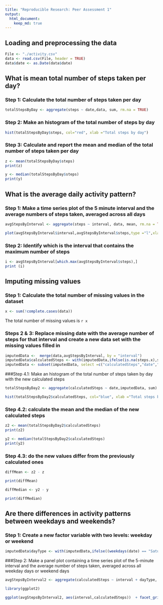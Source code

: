 ```yaml
---
title: "Reproducible Research: Peer Assessment 1"
output: 
  html_document:
    keep_md: true
---
```



## Loading and preprocessing the data

```r

File <- "./activity.csv"
data <- read.csv(File, header = TRUE)
data$date <- as.Date(data$date)

```

## What is mean total number of steps taken per day?

### Step 1: Calculate the total number of steps taken per day

```r
totalStepsByDay <- aggregate(steps ~ date,data, sum, rm.na = TRUE)
```

### Step 2: Make an histogram of the total number of steps by day

```r
hist(totalStepsByDay$steps, col="red", xlab ="Total steps by day")
```

### Step 3: Calculate and report the mean and median of the total number of steps taken per day

```r
z <- mean(totalStepsByDay$steps)
print(z)
```


```r
y <- median(totalStepsByDay$steps)
print(y)

```

 
## What is the average daily activity pattern?

### Step 1: Make a time series plot of the 5 minute interval and the average numbers of steps taken, averaged across all days

```r
avgStepsByInterval <- aggregate(steps ~ interval, data, mean, rm.na = TRUE)

plot(avgStepsByInterval$interval,avgStepsByInterval$steps,type ="l",xlab="Interval", ylab = "Average  number of steps")
```

### Step 2: Identify which is the interval that contains the maximum number of steps
```r

i <- avgStepsByInterval[which.max(avgStepsByInterval$steps),]
print (i)
```


## Imputing missing values

### Step 1: Calculate the total number of missing values in the dataset
```r

x <- sum(!complete.cases(data))

```

The total number of missing values is `r x`

### Steps 2 & 3: Replace missing date with the average number of steps for that interval and create a new data set with the missing values filled in
```r

imputedData <-  merge(data,avgStepsByInterval, by = "interval")
imputedData$calculatedSteps <- with(imputedData,ifelse(is.na(steps.x),steps.y,steps.x))
imputedData <- subset(imputedData, select =c("calculatedSteps","date","interval"))
```

###Step 4.1: Make an histogram of the total number of steps taken by day with the new calculated steps

```r
totalStepsByDay2 <- aggregate(calculatedSteps ~ date,imputedData, sum)

hist(totalStepsByDay2$calculatedSteps, col="blue", xlab ="Total steps by day")
```

### Step 4.2: calculate the mean and the median of the new calculated steps

```r
z2 <- mean(totalStepsByDay2$calculatedSteps)
print(z2)
```


```r
y2 <- median(totalStepsByDay2$calculatedSteps)
print(y2)

```

### Step 4.3: do the new values differ from the previously calculated ones

```r
diffMean <- z2 - z

print(diffMean)

diffMedian <- y2 - y

print(diffMedian)

```


## Are there differences in activity patterns between weekdays and weekends?

### Step 1: Create a new factor variable with two levels: weekday or weekend

```r

imputedData$dayType <- with(imputedData,ifelse((weekdays(date) == "Saturday" | weekdays(date) == "Sunday") ,"Weekend","Weekday"))

```


###Step 2: Make a panel plot containing a time series plot of the 5-minute interval  and the average number of steps taken, averaged across all weekday days or weekend days 

```r
avgStepsByInterval2 <- aggregate(calculatedSteps ~ interval + dayType, imputedData, mean)

library(ggplot2)

ggplot(avgStepsByInterval2, aes(interval,calculatedSteps))  + facet_grid(.~dayType) + labs(x = "Intervals") + labs(y = "Average Calculated Steps") + geom_line() +  geom_smooth() 
```

